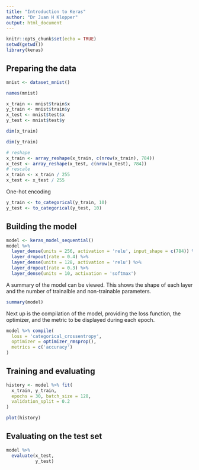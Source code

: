 ---
title: "Introduction to Keras"
author: "Dr Juan H Klopper"
output: html_document
---

```{r setup, include=FALSE}
knitr::opts_chunk$set(echo = TRUE)
setwd(getwd())
library(keras)
```

## Preparing the data

```{r}
mnist <- dataset_mnist()
```

```{r}
names(mnist)
```

```{r}
x_train <- mnist$train$x
y_train <- mnist$train$y
x_test <- mnist$test$x
y_test <- mnist$test$y
```

```{r}
dim(x_train)
```

```{r}
dim(y_train)
```

```{r}
# reshape
x_train <- array_reshape(x_train, c(nrow(x_train), 784))
x_test <- array_reshape(x_test, c(nrow(x_test), 784))
# rescale
x_train <- x_train / 255
x_test <- x_test / 255
```

One-hot encoding

```{r}
y_train <- to_categorical(y_train, 10)
y_test <- to_categorical(y_test, 10)
```

## Building the model

```{r}
model <- keras_model_sequential() 
model %>% 
  layer_dense(units = 256, activation = 'relu', input_shape = c(784)) %>% 
  layer_dropout(rate = 0.4) %>% 
  layer_dense(units = 128, activation = 'relu') %>%
  layer_dropout(rate = 0.3) %>%
  layer_dense(units = 10, activation = 'softmax')
```

A summary of the model can be viewed.  This shows the shape of each layer and the number of trainalble and non-trainable parameters.

```{r}
summary(model)
```

Next up is the compilation of the model, providing the loss function, the optimizer, and the metric to be displayed during each epoch.

```{r}
model %>% compile(
  loss = 'categorical_crossentropy',
  optimizer = optimizer_rmsprop(),
  metrics = c('accuracy')
)
```

## Training and evaluating

```{r}
history <- model %>% fit(
  x_train, y_train, 
  epochs = 30, batch_size = 128, 
  validation_split = 0.2
)
```

```{r}
plot(history)
```

## Evaluating on the test set

```{r}
model %>% 
  evaluate(x_test,
           y_test)
```

